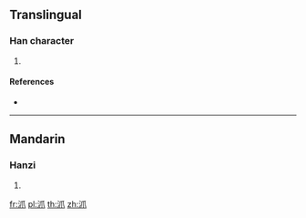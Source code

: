 ==Translingual==

===Han character===
{{Han char|rn=85|rad=水|as=04|sn=7|four=|canj=EHLO}}

# {{defn|Han|sort=水04}}

====References====
* {{Han ref|kx=0612.121|dkj=17225|hdz=31567.051|uh=6CA0|ud=27808}}

----

==Mandarin==

===Hanzi===
{{cmn-hanzi|pin=[[liú]] ([[liu2]])|wg=liu<sup>2</sup>}}

# {{defn|lang=cmn|sort=水04}}

[[fr:沠]]
[[pl:沠]]
[[th:沠]]
[[zh:沠]]
